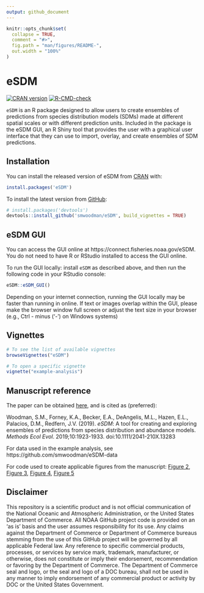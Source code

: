 ```yaml
---
output: github_document
---
```


<!-- README.md is generated from README.Rmd. Please edit that file -->

```r
knitr::opts_chunk$set(
  collapse = TRUE,
  comment = "#>",
  fig.path = "man/figures/README-",
  out.width = "100%"
)
```

# eSDM

<!-- badges: start -->
[![CRAN version](http://www.r-pkg.org/badges/version/eSDM)](https://cran.r-project.org/package=eSDM)
[![R-CMD-check](https://github.com/smwoodman/eSDM/actions/workflows/R-CMD-check.yaml/badge.svg)](https://github.com/smwoodman/eSDM/actions/workflows/R-CMD-check.yaml)
<!-- badges: end -->

`eSDM` is an R package designed to allow users to create ensembles of predictions from species distribution models (SDMs) made at different spatial scales or with different prediction units. Included in the package is the eSDM GUI, an R Shiny tool that provides the user with a graphical user interface that they can use to import, overlay, and create ensembles of SDM predictions.

## Installation

You can install the released version of eSDM from [CRAN](https://CRAN.R-project.org) with:

```r
install.packages('eSDM')
```

To install the latest version from [GitHub](https://github.com):

```r
# install.packages('devtools')
devtools::install_github('smwoodman/eSDM', build_vignettes = TRUE)
```

## eSDM GUI
You can access the GUI online at https://connect.fisheries.noaa.gov/eSDM. You do not need to have R or RStudio installed to access the GUI online.

To run the GUI locally: install `eSDM` as described above, and then run the following code in your RStudio console:

```r
eSDM::eSDM_GUI()
```

Depending on your internet connection, running the GUI locally may be faster than running in online. If text or images overlap within the GUI, please make the browser window full screen or adjust the text size in your browser (e.g., Ctrl - minus ('-') on Windows systems)

## Vignettes

```r
# To see the list of available vignettes
browseVignettes("eSDM") 

# To open a specific vignette
vignette("example-analysis")
```

## Manuscript reference

The paper can be obtained [here](https://doi.org/10.1111/2041-210X.13283), and is cited as (preferred):

Woodman, S.M., Forney, K.A., Becker, E.A., DeAngelis, M.L., Hazen, E.L., Palacios, D.M., Redfern, J.V. (2019). _eSDM_: A tool for creating and exploring ensembles of predictions from species distribution and abundance models. _Methods Ecol Evol_. 2019;10:1923-1933. doi:10.1111/2041-210X.13283

For data used in the example analysis, see https://github.com/smwoodman/eSDM-data

For code used to create applicable figures from the manuscript: 
[Figure 2](https://github.com/smwoodman/eSDM/blob/master/data-raw/figure2_overlay.R), 
[Figure 3](https://github.com/smwoodman/eSDM/blob/master/data-raw/figure3.R), 
[Figure 4](https://github.com/smwoodman/eSDM/blob/master/data-raw/figure4.R), 
[Figure 5](https://github.com/smwoodman/eSDM/blob/master/data-raw/figure5.R)

## Disclaimer

This repository is a scientific product and is not official communication of the National Oceanic and Atmospheric Administration, or the United States Department of Commerce. All NOAA GitHub project code is provided on an 'as is' basis and the user assumes responsibility for its use. Any claims against the Department of Commerce or Department of Commerce bureaus stemming from the use of this GitHub project will be governed by all applicable Federal law. Any reference to specific commercial products, processes, or services by service mark, trademark, manufacturer, or otherwise, does not constitute or imply their endorsement, recommendation or favoring by the Department of Commerce. The Department of Commerce seal and logo, or the seal and logo of a DOC bureau, shall not be used in any manner to imply endorsement of any commercial product or activity by DOC or the United States Government.
